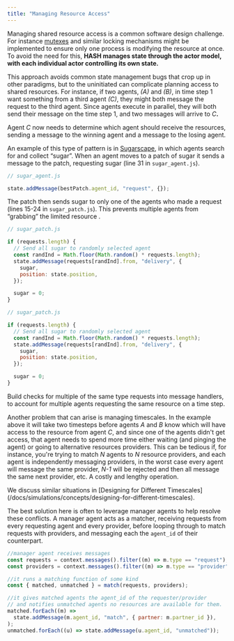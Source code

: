 ```yaml
---
title: "Managing Resource Access"
---
```


Managing shared resource access is a common software design challenge. For instance [mutexes](https://en.wikipedia.org/wiki/Lock_%28computer_science%29) and similar locking mechanisms might be implemented to ensure only one process is modifying the resource at once. To avoid the need for this, **HASH manages state through the actor model, with each individual actor controlling its own state.**

This approach avoids common state management bugs that crop up in other paradigms, but to the uninitiated can complicate planning access to shared resources. For instance, if two agents, _\(A\)_ and _\(B\)_, in time step 1 want something from a third agent _\(C\)_, they might both message the request to the third agent. Since agents execute in parallel, they will both send their message on the time step 1, and two messages will arrive to _C_**.**

Agent _C_ now needs to determine which agent should receive the resources, sending a message to the winning agent and a message to the losing agent.

An example of this type of pattern is in [Sugarscape](https://simulation.hash.ai/@hash/sugarscape), in which agents search for and collect “sugar”. When an agent moves to a patch of sugar it sends a message to the patch, requesting sugar \(line 31 in `sugar_agent.js`\).

```javascript
// sugar_agent.js

state.addMessage(bestPatch.agent_id, "request", {});
```

The patch then sends sugar to only one of the agents who made a request \(lines 15-24 in `sugar_patch.js`\). This prevents multiple agents from “grabbing” the limited resource .

```javascript
// sugar_patch.js

if (requests.length) {
  // Send all sugar to randomly selected agent
  const randInd = Math.floor(Math.random() * requests.length);
  state.addMessage(requests[randInd].from, "delivery", {
    sugar,
    position: state.position,
  });

  sugar = 0;
}
```

<Tabs>
<Tab title="JavaScript" >

```javascript
// sugar_patch.js

if (requests.length) {
  // Send all sugar to randomly selected agent
  const randInd = Math.floor(Math.random() * requests.length);
  state.addMessage(requests[randInd].from, "delivery", {
    sugar,
    position: state.position,
  });

  sugar = 0;
}
```

</Tab>
</Tabs>

<Hint style="info">
  Build checks for multiple of the same type requests into message handlers, to
  account for multiple agents requesting the same resource on a time step.
</Hint>

Another problem that can arise is managing timescales. In the example above it will take two timesteps before agents _A_ and _B_ know which will have access to the resource from agent _C_, and since one of the agents didn't get access, that agent needs to spend more time either waiting \(and pinging the agent\) or going to alternative resources providers. This can be tedious if, for instance, you're trying to match _N_ agents to _N_ resource providers, and each agent is independently messaging providers, in the worst case every agent will message the same provider, _N-1_ will be rejected and then all message the same next provider, etc. A costly and lengthy operation.

<Hint style="info">
  We discuss similar situations in [Designing for Different
  Timescales](/docs/simulations/concepts/designing-for-different-timescales).
</Hint>

The best solution here is often to leverage manager agents to help resolve these conflicts. A manager agent acts as a matcher, receiving requests from every requesting agent and every provider, before looping through to match requests with providers, and messaging each the `agent_id` of their counterpart.

```javascript
//manager agent receives messages
const requests = context.messages().filter((m) => m.type == "request");
const providers = context.messages().filter((m) => m.type == "provider");

//it runs a matching function of some kind
const { matched, unmatched } = match(requests, providers);

//it gives matched agents the agent_id of the requester/provider
// and notifies unmatched agents no resources are available for them.
matched.forEach((m) =>
  state.addMessage(m.agent_id, "match", { partner: m.partner_id }),
);
unmatched.forEach((u) => state.addMessage(u.agent_id, "unmatched"));
```
